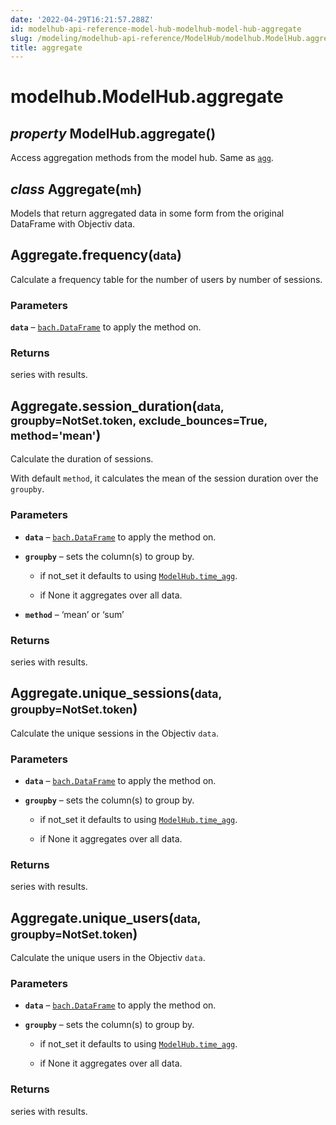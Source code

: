 ```yaml
---
date: '2022-04-29T16:21:57.288Z'
id: modelhub-api-reference-model-hub-modelhub-model-hub-aggregate
slug: /modeling/modelhub-api-reference/ModelHub/modelhub.ModelHub.aggregate/
title: aggregate
---
```


# modelhub.ModelHub.aggregate

<div>
<h2 class="signature-class"><span class="type-annotation"><em>property</em></span> <span class="additional-name">ModelHub.</span><span class="name">aggregate(</span>)</h2>


<div class="content">

Access aggregation methods from the model hub. Same as [`agg`](/docs/modeling/modelhub-api-reference/ModelHub/modelhub.ModelHub.agg/#modelhub.ModelHub.agg).

<div class="class">
<h2 class="signature-class"><span class="type-annotation"><em>class</em></span> <span class="name">Aggregate(</span><small class="parameter-list"><span class="parameter" id="mh">mh</span></small>)</h2>


<div class="content">

Models that return aggregated data in some form from the original DataFrame with Objectiv data.

<div class="method">
<h2 class="signature-class"><span class="additional-name">Aggregate.</span><span class="name">frequency(</span><small class="parameter-list"><span class="parameter" id="data">data</span></small>)</h2>


<div class="content">

Calculate a frequency table for the number of users by number of sessions.


### Parameters

**`data`** – [`bach.DataFrame`](/docs/modeling/bach/api-reference/DataFrame/bach.DataFrame/#bach.DataFrame) to apply the method on.



### Returns

series with results.



</div>

</div>
<div class="method">
<h2 class="signature-class"><span class="additional-name">Aggregate.</span><span class="name">session_duration(</span><small class="parameter-list"><span class="parameter" id="data">data</span>, <span class="parameter" id="groupby">groupby=NotSet.token</span>, <span class="parameter" id="exclude_bounces">exclude_bounces=True</span>, <span class="parameter" id="method">method='mean'</span></small>)</h2>


<div class="content">

Calculate the duration of sessions.

With default `method`, it calculates the mean of the session duration over the `groupby`.


### Parameters

* **`data`** – [`bach.DataFrame`](/docs/modeling/bach/api-reference/DataFrame/bach.DataFrame/#bach.DataFrame) to apply the method on.

* **`groupby`** – sets the column(s) to group by.

  * if not_set it defaults to using [`ModelHub.time_agg`](/docs/modeling/modelhub-api-reference/ModelHub/modelhub.ModelHub.time-agg/#modelhub.ModelHub.time-agg).

  * if None it aggregates over all data.


* **`method`** – ‘mean’ or ‘sum’



### Returns

series with results.



</div>

</div>
<div class="method">
<h2 class="signature-class"><span class="additional-name">Aggregate.</span><span class="name">unique_sessions(</span><small class="parameter-list"><span class="parameter" id="data">data</span>, <span class="parameter" id="groupby">groupby=NotSet.token</span></small>)</h2>


<div class="content">

Calculate the unique sessions in the Objectiv `data`.


### Parameters

* **`data`** – [`bach.DataFrame`](/docs/modeling/bach/api-reference/DataFrame/bach.DataFrame/#bach.DataFrame) to apply the method on.

* **`groupby`** – sets the column(s) to group by.

  * if not_set it defaults to using [`ModelHub.time_agg`](/docs/modeling/modelhub-api-reference/ModelHub/modelhub.ModelHub.time-agg/#modelhub.ModelHub.time-agg).

  * if None it aggregates over all data.




### Returns

series with results.



</div>

</div>
<div class="method">
<h2 class="signature-class"><span class="additional-name">Aggregate.</span><span class="name">unique_users(</span><small class="parameter-list"><span class="parameter" id="data">data</span>, <span class="parameter" id="groupby">groupby=NotSet.token</span></small>)</h2>


<div class="content">

Calculate the unique users in the Objectiv `data`.


### Parameters

* **`data`** – [`bach.DataFrame`](/docs/modeling/bach/api-reference/DataFrame/bach.DataFrame/#bach.DataFrame) to apply the method on.

* **`groupby`** – sets the column(s) to group by.

  * if not_set it defaults to using [`ModelHub.time_agg`](/docs/modeling/modelhub-api-reference/ModelHub/modelhub.ModelHub.time-agg/#modelhub.ModelHub.time-agg).

  * if None it aggregates over all data.




### Returns

series with results.



</div>

</div>

</div>

</div>

</div>

</div>
